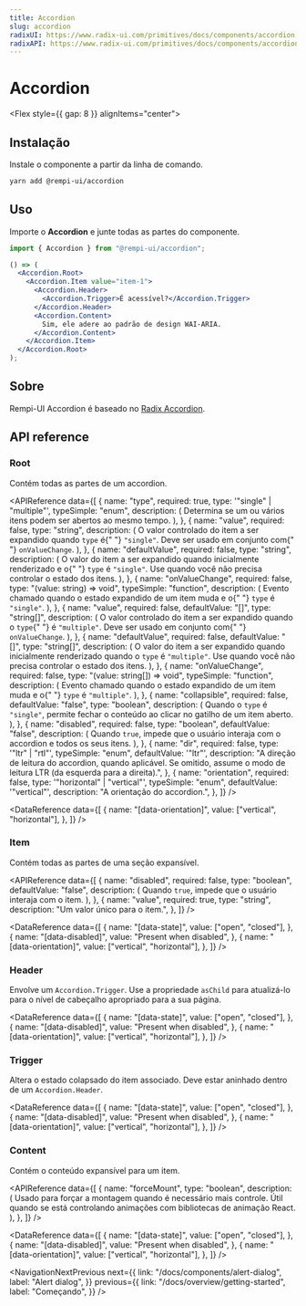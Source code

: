 ```yaml
---
title: Accordion
slug: accordion
radixUI: https://www.radix-ui.com/primitives/docs/components/accordion
radixAPI: https://www.radix-ui.com/primitives/docs/components/accordion#api-reference
---
```


# Accordion

<Description text="Um conjunto de cabeçalhos interativos empilhados verticalmente, cada um revelando uma seção de conteúdo associada." />

<Flex style={{ gap: 8 }} alignItems="center">
  <RadixUI href="https://www.radix-ui.com/primitives/docs/components/accordion" />
  <RadixAPI href="https://www.radix-ui.com/primitives/docs/components/accordion#api-reference" />
  <SelectVersion />
</Flex>

<PreviewComponent name="accordion" />

## Instalação

Instale o componente a partir da linha de comando.

```bash
yarn add @rempi-ui/accordion
```

## Uso

Importe o <strong>Accordion</strong> e junte todas as partes do componente.

```jsx
import { Accordion } from "@rempi-ui/accordion";

() => (
  <Accordion.Root>
    <Accordion.Item value="item-1">
      <Accordion.Header>
        <Accordion.Trigger>É acessível?</Accordion.Trigger>
      </Accordion.Header>
      <Accordion.Content>
        Sim, ele adere ao padrão de design WAI-ARIA.
      </Accordion.Content>
    </Accordion.Item>
  </Accordion.Root>
);
```

## Sobre

Rempi-UI Accordion é baseado no [Radix Accordion](https://www.radix-ui.com/primitives/docs/components/accordion).

## API reference

### Root

Contém todas as partes de um accordion.

<MoreInfo
  componentName="Radix Accordion Root"
  componentLink="https://www.radix-ui.com/primitives/docs/components/accordion#root"
/>

<APIReference
  data={[
    {
      name: "type",
      required: true,
      type: '"single" | "multiple"',
      typeSimple: "enum",
      description: (
        <span>
          Determina se um ou vários itens podem ser abertos ao mesmo tempo.
        </span>
      ),
    },
    {
      name: "value",
      required: false,
      type: "string",
      description: (
        <span>
          O valor controlado do item a ser expandido quando <code>type</code> é{" "}
          <code>"single"</code>. Deve ser usado em conjunto com{" "}
          <code>onValueChange</code>.
        </span>
      ),
    },
    {
      name: "defaultValue",
      required: false,
      type: "string",
      description: (
        <span>
          O valor do item a ser expandido quando inicialmente renderizado e o{" "}
          <code>type</code> é <code>"single"</code>. Use quando você não precisa
          controlar o estado dos itens.
        </span>
      ),
    },
    {
      name: "onValueChange",
      required: false,
      type: "(value: string) => void",
      typeSimple: "function",
      description: (
        <span>
          Evento chamado quando o estado expandido de um item muda e o{" "}
          <code>type</code> é <code>"single"</code>.
        </span>
      ),
    },
    {
      name: "value",
      required: false,
      defaultValue: "[]",
      type: "string[]",
      description: (
        <span>
          O valor controlado do item a ser expandido quando o <code>type</code>{" "}
          é <code>"multiple"</code>. Deve ser usado em conjunto com{" "}
          <code>onValueChange</code>.
        </span>
      ),
    },
    {
      name: "defaultValue",
      required: false,
      defaultValue: "[]",
      type: "string[]",
      description: (
        <span>
          O valor do item a ser expandido quando inicialmente renderizado quando
          o <code>type</code> é <code>"multiple"</code>. Use quando você não
          precisa controlar o estado dos itens.
        </span>
      ),
    },
    {
      name: "onValueChange",
      required: false,
      type: "(value: string[]) => void",
      typeSimple: "function",
      description: (
        <span>
          Evento chamado quando o estado expandido de um item muda e o{" "}
          <code>type</code> é <code>"multiple"</code>.
        </span>
      ),
    },
    {
      name: "collapsible",
      required: false,
      defaultValue: "false",
      type: "boolean",
      description: (
        <span>
          Quando o <code>type</code> é <code>"single"</code>, permite fechar o
          conteúdo ao clicar no gatilho de um item aberto.
        </span>
      ),
    },
    {
      name: "disabled",
      required: false,
      type: "boolean",
      defaultValue: "false",
      description: (
        <span>
          Quando <code>true</code>, impede que o usuário interaja com o
          accordion e todos os seus itens.
        </span>
      ),
    },
    {
      name: "dir",
      required: false,
      type: '"ltr" | "rtl"',
      typeSimple: "enum",
      defaultValue: '"ltr"',
      description:
        "A direção de leitura do accordion, quando aplicável. Se omitido, assume o modo de leitura LTR (da esquerda para a direita).",
    },
    {
      name: "orientation",
      required: false,
      type: '"horizontal" | "vertical"',
      typeSimple: "enum",
      defaultValue: '"vertical"',
      description: "A orientação do accordion.",
    },
  ]}
/>

<DataReference
  data={[
    {
      name: "[data-orientation]",
      value: ["vertical", "horizontal"],
    },
  ]}
/>

### Item

Contém todas as partes de uma seção expansível.

<MoreInfo
  componentName="Radix Accordion Item"
  componentLink="https://www.radix-ui.com/primitives/docs/components/accordion#item"
/>

<APIReference
  data={[
    {
      name: "disabled",
      required: false,
      type: "boolean",
      defaultValue: "false",
      description: (
        <span>
          Quando <code>true</code>, impede que o usuário interaja com o item.
        </span>
      ),
    },
    {
      name: "value",
      required: true,
      type: "string",
      description: "Um valor único para o item.",
    },
  ]}
/>

<DataReference
  data={[
    {
      name: "[data-state]",
      value: ["open", "closed"],
    },
    {
      name: "[data-disabled]",
      value: "Present when disabled",
    },
    {
      name: "[data-orientation]",
      value: ["vertical", "horizontal"],
    },
  ]}
/>

### Header

Envolve um `Accordion.Trigger`. Use a propriedade `asChild` para atualizá-lo para o nível de cabeçalho apropriado para a sua página.

<MoreInfo
  componentName="Radix Accordion Header"
  componentLink="https://www.radix-ui.com/primitives/docs/components/accordion#header"
/>

<DataReference
  data={[
    {
      name: "[data-state]",
      value: ["open", "closed"],
    },
    {
      name: "[data-disabled]",
      value: "Present when disabled",
    },
    {
      name: "[data-orientation]",
      value: ["vertical", "horizontal"],
    },
  ]}
/>

### Trigger

Altera o estado colapsado do item associado. Deve estar aninhado dentro de um `Accordion.Header`.

<MoreInfo
  componentName="Radix Accordion Trigger"
  componentLink="https://www.radix-ui.com/primitives/docs/components/accordion#trigger"
/>

<DataReference
  data={[
    {
      name: "[data-state]",
      value: ["open", "closed"],
    },
    {
      name: "[data-disabled]",
      value: "Present when disabled",
    },
    {
      name: "[data-orientation]",
      value: ["vertical", "horizontal"],
    },
  ]}
/>

### Content

Contém o conteúdo expansível para um item.

<MoreInfo
  componentName="Radix Accordion Content"
  componentLink="https://www.radix-ui.com/primitives/docs/components/accordion#content"
/>

<APIReference
  data={[
    {
      name: "forceMount",
      type: "boolean",
      description: (
        <span>
          Usado para forçar a montagem quando é necessário mais controle. Útil
          quando se está controlando animações com bibliotecas de animação
          React.
        </span>
      ),
    },
  ]}
/>

<DataReference
  data={[
    {
      name: "[data-state]",
      value: ["open", "closed"],
    },
    {
      name: "[data-disabled]",
      value: "Present when disabled",
    },
    {
      name: "[data-orientation]",
      value: ["vertical", "horizontal"],
    },
  ]}
/>

<NavigationNextPrevious
  next={{
    link: "/docs/components/alert-dialog",
    label: "Alert dialog",
  }}
  previous={{
    link: "/docs/overview/getting-started",
    label: "Começando",
  }}
/>
